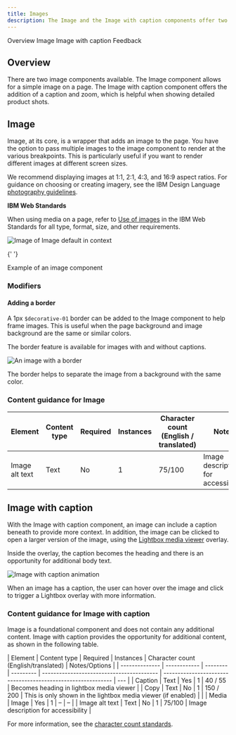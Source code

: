 ```yaml
---
title: Images
description: The Image and the Image with caption components offer two ways to display imagery on the page.
---
```



<ComponentDescription name="Image" type="ui" />

<AnchorLinks>
  <AnchorLink>Overview</AnchorLink>
  <AnchorLink>Image</AnchorLink>
  <AnchorLink>Image with caption</AnchorLink>
  <AnchorLink>Feedback</AnchorLink>
</AnchorLinks>

## Overview

There are two image components available. The Image component allows for a simple image on a page. The Image with
caption component offers the addition of a caption and zoom, which is helpful when showing detailed product shots.

## Image

<Row>
<Column  colLg={8} colMd={8} colSm={4}>

Image, at its core, is a wrapper that adds an image to the page. You have the option to pass multiple images to the
image component to render at the various breakpoints. This is particularly useful if you want to render different images
at different screen sizes.

We recommend displaying images at 1:1, 2:1, 4:3, and 16:9 aspect ratios. For guidance on choosing or creating imagery,
see the IBM Design Language [photography guidelines](https://www.ibm.com/design/language/photography/overview).

</Column>

<Column colMd={2} colLg={3} offsetMd={1} offsetLg={1}>
  <Aside>

**IBM Web Standards**

When using media on a page, refer to
[Use of images](https://w3.ibm.com/w3publisher/ibm-web-standards-external/standards-mandatory/page-layout-design) in the
IBM Web Standards for all type, format, size, and other requirements.

  </Aside>
</Column>

</Row>

<Row>
<Column colMd={8} colLg={8}>

![Image of Image default in context](../../images/component/image/image-overview-default.jpg)

{' '}
<Caption>Example of an image component</Caption>

</Column>
</Row>

### Modifiers

#### Adding a border

A 1px `$decorative-01` border can be added to the Image component to help frame images. This is useful when the page
background and image background are the same or similar colors.

The border feature is available for images with and without captions.

<Row>
<Column colMd={8} colLg={8}>

![An image with a border](../../images/component/image/image-options-border.jpg)

</Column>
</Row>
<Caption>The border helps to separate the image from a background with the same color.</Caption>

<ResourceLinks name="Image" type="ui" multiComponent />

### Content guidance for Image

| Element        | Content type | Required | Instances | Character count <br/>(English / translated) | Notes                               |
| -------------- | ------------ | -------- | --------- | ------------------------------------------- | ----------------------------------- |
| Image alt text | Text         | No       | 1         | 75/100                                      | Image description for accessibility |

## Image with caption

With the Image with caption component, an image can include a caption beneath to provide more context. In addition, the
image can be clicked to open a larger version of the image, using the
[Lightbox media viewer](https://www.ibm.com/standards/carbon/components/lightbox-media-viewer) overlay.

Inside the overlay, the caption becomes the heading and there is an opportunity for additional body text.

<Row>
<Column colMd={8} colLg={8}>

![Image with caption animation](../../images/component/image/image-options-caption.gif)

</Column>
</Row>
<Caption>When an image has a caption, the user can hover over the image and click to trigger a Lightbox overlay with more information.</Caption>

<ResourceLinks name="Image with caption" type="ui" multiComponent />

### Content guidance for Image with caption

Image is a foundational component and does not contain any additional content. Image with caption provides the
opportunity for additional content, as shown in the following table.

| Element        | Content type | Required | Instances | Character count <br/>(English/translated) | Notes/Options                                                |
| -------------- | ------------ | -------- | --------- | ----------------------------------------- | ------------------------------------------------------------ | --- |
| Caption        | Text         | Yes      | 1         | 40 / 55                                   | Becomes heading in lightbox media viewer                     |
| Copy           | Text         | No       | 1         | 150 / 200                                 | This is only shown in the lightbox media viewer (if enabled) |     |
| Media          | Image        | Yes      | 1         | –                                         | –                                                            |
| Image alt text | Text         | No       | 1         | 75/100                                    | Image description for accessibility                          |

For more information, see the
[character count standards](https://www.ibm.com/standards/carbon/guidelines/content#character-count-standard).

<ComponentFooter name="Image" type="ui" />
